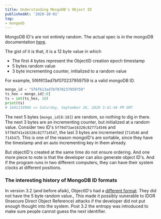```yaml
---
title: Understanding MongoDB's Object ID
publishedAt: '2020-10-01'
tag:
- mongodb
---
```


MongoDB ID's are not entirely random. The actual spec is in the mongoDB documentation [here](https://docs.mongodb.com/manual/reference/method/ObjectId/).

The gist of it is that, it is a 12 byte value in which

- The first 4 bytes represent the ObjectID creation epoch timestamp
- 5 bytes random value
- 3 byte incrementing counter, initialized to a random value

For example, 5f6f613ad7bf070237959759 is a valid mongoDB ID.

```python
mongo_id = "5f6f613ad7bf070237959759"
ts_hex = mongo_id[:8]
ts = int(ts_hex, 16)
print(ts)
# 1601134906 => Saturday, September 26, 2020 3:41:46 PM GMT
```

The next 5 bytes (`mongo_id[8:18]`) are random, so nothing to dig in there. The next 3 bytes are an incrementing counter, but initialized at a random value.
Consider two ID's `5f70d73ae16328c827714546` and `5f70d741e16328c827714547`, the last 3 bytes are incremented (`714546` and `714547`).
This is one of the reason mongoID's are sortable, since they have the timestamp and an auto incrementing key in them already.

But objectID's created at the same time do not ensure ordering. And one more piece to note is that the developer can also generate object ID's. And if
the program runs in two different computers, they can have their system clocks at different positions.

### The interesting history of MongoDB ID formats

In version 3.2 (and before afaik), ObjectID's had a [different format](https://docs.mongodb.com/v3.2/reference/method/ObjectId/). They did not have
the 5 byte random value., This made it possibly vunerable to IDOR (Insecure Direct Object Reference) attacks if the developer did not put enough thought into the system.
Post 3.2 the entropy was introduced to make sure people cannot guess the next identifier. 